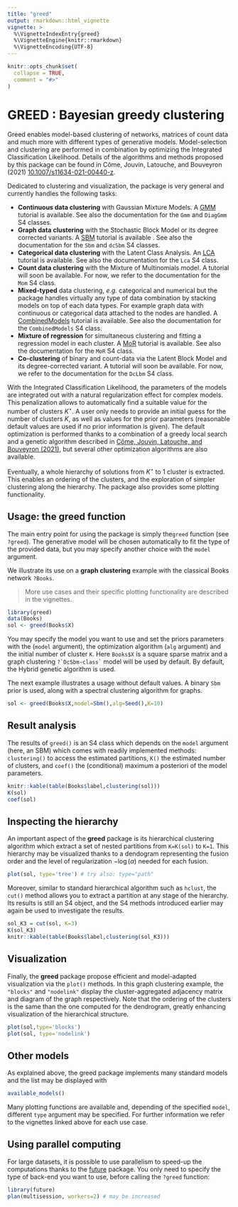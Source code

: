 ```yaml
---
title: "greed"
output: rmarkdown::html_vignette
vignette: >
  %\VignetteIndexEntry{greed}
  %\VignetteEngine{knitr::rmarkdown}
  %\VignetteEncoding{UTF-8}
---
```


```r
knitr::opts_chunk$set(
  collapse = TRUE,
  comment = "#>"
)
```




# GREED : Bayesian greedy clustering


Greed enables model-based clustering of networks, matrices of count data and much more with different types of generative models. Model-selection and clustering are performed in combination by optimizing the Integrated Classification Likelihood. Details of the algorithms and methods proposed by this package can be found in Côme, Jouvin, Latouche, and Bouveyron (2021) [10.1007/s11634-021-00440-z](https://doi.org/10.1007/s11634-021-00440-z).


Dedicated to clustering and visualization, the package is very general and currently handles the following tasks:

 * **Continuous data clustering** with Gaussian Mixture Models. A [GMM](https://comeetie.github.io/greed/articles/GMM.html) tutorial is available. See also the documentation for the `Gmm` and `DiagGmm` S4 classes.
  * **Graph data clustering** with the Stochastic Block Model or its degree corrected variants. A [SBM](https://comeetie.github.io/greed/articles/SBM.html) tutorial is available . See also the documentation for the `Sbm` and `dcSbm` S4 classes.
 * **Categorical data clustering** with the Latent Class Analysis. An [LCA](https://comeetie.github.io/greed/articles/LCA.html) tutorial is available. See also the documentation for the `Lca` S4 class.
 * **Count data clustering** with the Mixture of Multinomials model. A tutorial will soon be available. For now, we refer to the documentation for the `Mom` S4 class.
 * **Mixed-typed** data clustering, *e.g.* categorical and numerical but the package handles virtually any type of data combination by stacking models on top of each data types. For example graph data with continuous or categorical data attached to the nodes are handled. A [CombinedModels](https://comeetie.github.io/greed/articles/CombinedModels.html) tutorial is available. See also the documentation for the `CombinedModels` S4 class.
 * **Mixture of regression** for simultaneous clustering and fitting a regression model in each cluster.  A [MoR](https://comeetie.github.io/greed/articles/MoR.html) tutorial is available. See also the documentation for the `MoR` S4 class.
 * **Co-clustering** of binary and count-data via the Latent Block Model and its degree-corrected variant. A tutorial will soon be available. For now, we refer to the documentation for the `DcLbm` S4 class.
 


With the Integrated Classification Likelihood, the parameters of the models are integrated out with a natural regularization effect for complex models. This penalization allows to automatically find a suitable value for the number of clusters $K^\star$. A user only needs to provide an initial guess for the number of clusters $K$, as well as values for the prior parameters (reasonable default values are used if no prior information is given). The default optimization is performed thanks to a combination of a greedy local search and a genetic algorithm described in [Côme, Jouvin, Latouche, and Bouveyron (2021)](https://doi.org/10.1007/s11634-021-00440-z), but several other optimization algorithms are also available.

Eventually, a whole hierarchy of solutions from $K^\star$ to 1 cluster is extracted. This enables an ordering of the clusters, and the exploration of simpler clustering along the hierarchy. The package also provides some plotting functionality.


## Usage: the greed function


The main entry point for using the package is simply the`greed` function (see `?greed`). The generative model will be chosen automatically to fit the type of the provided data, but you may specify another choice with the `model` argument. 

We illustrate its use on a **graph clustering** example with the classical Books network `?Books`.

> More use cases and their specific plotting functionality are described in the vignettes.

```r
library(greed)
data(Books)
sol <- greed(Books$X) 
```

You may specify the model you want to use and set the priors parameters with the (`model` argument), the optimization algorithm (`alg` argument) and the initial number of cluster `K`. Here `Books$X` is a square sparse matrix and a graph clustering ``?`DcSbm-class` `` model will be used by default. By default, the Hybrid genetic algorithm is used. 


The next example illustrates a usage without default values. A binary `Sbm` prior is used, along with a spectral clustering algorithm for graphs.


```r
sol <- greed(Books$X,model=Sbm(),alg=Seed(),K=10)
```

## Result analysis
The results of `greed()` is an S4 class which depends on the `model` argument (here, an SBM) which comes with readily implemented methods: `clustering()` to access the estimated partitions, `K()` the estimated number of clusters, and `coef()` the (conditional) maximum a posteriori of the model parameters. 
```r
knitr::kable(table(Books$label,clustering(sol)))
K(sol)
coef(sol)
```


## Inspecting the hierarchy 
An important aspect of the **greed** package is its hierarchical clustering algorithm which extract a set of nested partitions from `K=K(sol)` to `K=1`. This hierarchy may be visualized thanks to a dendogram representing the fusion order and the level of regularization $- \log(\alpha)$ needed for each fusion.
```r
plot(sol, type='tree') # try also: type="path"
```

Moreover, similar to standard hierarchical algorithm such as `hclust`, the `cut()` method allows you to extract a partition at any stage of the hierarchy. Its results is still an S4 object, and the S4 methods introduced earlier may again be used to investigate the results.

```r
sol_K3 = cut(sol, K=3)
K(sol_K3)
knitr::kable(table(Books$label,clustering(sol_K3)))
```


## Visualization
Finally, the **greed** package propose efficient and model-adapted visualization via the `plot()` methods. In this graph clustering example, the `"blocks"` and `"nodelink"` display the cluster-aggregated adjacency matrix and diagram of the graph respectively. Note that the ordering of the clusters is the same than the one computed for the dendrogram, greatly enhancing visualization of the hierarchical structure.

```r
plot(sol,type='blocks')
plot(sol, type='nodelink')
```

## Other models
As explained above, the greed package implements many standard models and the list may be displayed with
```r
available_models()
```

Many plotting functions are available and, depending of the specified `model`, different `type` argument may be specified. For further information we refer to the vignettes linked above for each use case.

## Using parallel computing 

For large datasets, it is possible to use parallelism to speed-up the computations thanks to the [future](https://github.com/HenrikBengtsson/future) package. You only need to specify the type of back-end you want to use, before calling the `?greed` function:
```r
library(future)
plan(multisession, workers=2) # may be increased
```


